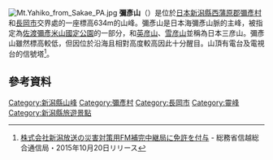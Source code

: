 [[File:Mt.Yahiko_from_Sakae_PA.jpg|thumb]]
'''彌彥山'''（{{lang-ja|やひこやま}}）是位於[[日本|日本]][[新潟縣|新潟縣]][[西蒲原郡|西蒲原郡]][[彌彥村|彌彥村]]和[[長岡市|長岡市]]交界處的一座標高634m的山峰。彌彥山是日本海彌彥山脈的主峰，被指定為[[佐渡彌彥米山國定公園|佐渡彌彥米山國定公園]]的一部分，和[[英彦山|英彦山]]、[[雪彦山|雪彦山]]並稱為日本三彦山。彌彥山雖然標高較低，但因位於沿海且相對高度較高因此十分醒目。山頂有電台及電視台的信號塔<ref>[http://www.soumu.go.jp/soutsu/shinetsu/sbt/hodo/151020-3.html 株式会社新潟放送の災害対策用FM補完中継局に免許を付与] {{Wayback|url=http://www.soumu.go.jp/soutsu/shinetsu/sbt/hodo/151020-3.html |date=20160410150347 }} - 総務省信越総合通信局・2015年10月20日リリース</ref>。
== 參考資料 ==
{{Reflist}}

[[Category:新潟縣山峰|Category:新潟縣山峰]]
[[Category:彌彥村|Category:彌彥村]]
[[Category:長岡市|Category:長岡市]]
[[Category:靈峰|Category:靈峰]]
[[Category:新潟縣旅遊景點|Category:新潟縣旅遊景點]]